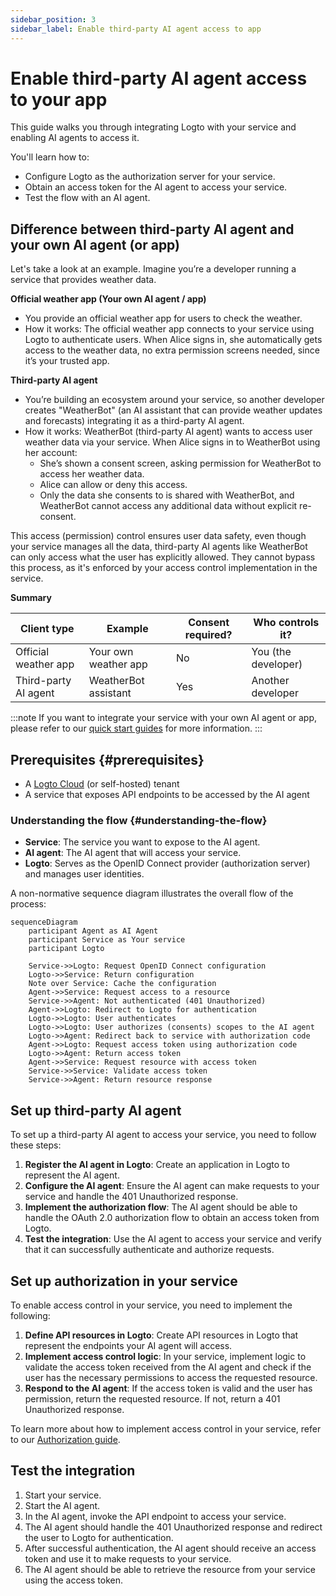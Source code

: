 ```yaml
---
sidebar_position: 3
sidebar_label: Enable third-party AI agent access to app
---
```



# Enable third-party AI agent access to your app

This guide walks you through integrating Logto with your service and enabling AI agents to access it.

You'll learn how to:

- Configure Logto as the authorization server for your service.
- Obtain an access token for the AI agent to access your service.
- Test the flow with an AI agent.

## Difference between third-party AI agent and your own AI agent (or app)

Let's take a look at an example. Imagine you’re a developer running a service that provides weather data.

**Official weather app (Your own AI agent / app)**

- You provide an official weather app for users to check the weather.
- How it works: The official weather app connects to your service using Logto to authenticate users. When Alice signs in, she automatically gets access to the weather data, no extra permission screens needed, since it’s your trusted app.

**Third-party AI agent**

- You’re building an ecosystem around your service, so another developer creates "WeatherBot" (an AI assistant that can provide weather updates and forecasts) integrating it as a third-party AI agent.
- How it works: WeatherBot (third-party AI agent) wants to access user weather data via your service. When Alice signs in to WeatherBot using her account:
  - She’s shown a consent screen, asking permission for WeatherBot to access her weather data.
  - Alice can allow or deny this access.
  - Only the data she consents to is shared with WeatherBot, and WeatherBot cannot access any additional data without explicit re-consent.

This access (permission) control ensures user data safety, even though your service manages all the data, third-party AI agents like WeatherBot can only access what the user has explicitly allowed. They cannot bypass this process, as it's enforced by your access control implementation in the service.

**Summary**

| Client type          | Example              | Consent required? | Who controls it?    |
| -------------------- | -------------------- | ----------------- | ------------------- |
| Official weather app | Your own weather app | No                | You (the developer) |
| Third-party AI agent | WeatherBot assistant | Yes               | Another developer   |

:::note
If you want to integrate your service with your own AI agent or app, please refer to our [quick start guides](/quick-starts) for more information.
:::

## Prerequisites \{#prerequisites}

- A [Logto Cloud](https://cloud.logto.io) (or self-hosted) tenant
- A service that exposes API endpoints to be accessed by the AI agent

### Understanding the flow \{#understanding-the-flow}

- **Service**: The service you want to expose to the AI agent.
- **AI agent**: The AI agent that will access your service.
- **Logto**: Serves as the OpenID Connect provider (authorization server) and manages user identities.

A non-normative sequence diagram illustrates the overall flow of the process:

```mermaid
sequenceDiagram
    participant Agent as AI Agent
    participant Service as Your service
    participant Logto

    Service->>Logto: Request OpenID Connect configuration
    Logto->>Service: Return configuration
    Note over Service: Cache the configuration
    Agent->>Service: Request access to a resource
    Service->>Agent: Not authenticated (401 Unauthorized)
    Agent->>Logto: Redirect to Logto for authentication
    Logto->>Logto: User authenticates
    Logto->>Logto: User authorizes (consents) scopes to the AI agent
    Logto->>Agent: Redirect back to service with authorization code
    Agent->>Logto: Request access token using authorization code
    Logto->>Agent: Return access token
    Agent->>Service: Request resource with access token
    Service->>Service: Validate access token
    Service->>Agent: Return resource response
```

## Set up third-party AI agent

To set up a third-party AI agent to access your service, you need to follow these steps:

1. **Register the AI agent in Logto**: Create an application in Logto to represent the AI agent.
2. **Configure the AI agent**: Ensure the AI agent can make requests to your service and handle the 401 Unauthorized response.
3. **Implement the authorization flow**: The AI agent should be able to handle the OAuth 2.0 authorization flow to obtain an access token from Logto.
4. **Test the integration**: Use the AI agent to access your service and verify that it can successfully authenticate and authorize requests.

<ConfigureThirdPartyAiAgent />

## Set up authorization in your service

To enable access control in your service, you need to implement the following:

1. **Define API resources in Logto**: Create API resources in Logto that represent the endpoints your AI agent will access.
2. **Implement access control logic**: In your service, implement logic to validate the access token received from the AI agent and check if the user has the necessary permissions to access the requested resource.
3. **Respond to the AI agent**: If the access token is valid and the user has permission, return the requested resource. If not, return a 401 Unauthorized response.

To learn more about how to implement access control in your service, refer to our [Authorization guide](/authorization).

## Test the integration

1. Start your service.
2. Start the AI agent.
3. In the AI agent, invoke the API endpoint to access your service.
4. The AI agent should handle the 401 Unauthorized response and redirect the user to Logto for authentication.
5. After successful authentication, the AI agent should receive an access token and use it to make requests to your service.
6. The AI agent should be able to retrieve the resource from your service using the access token.
